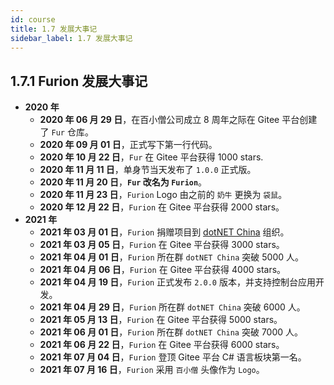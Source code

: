 ```yaml
---
id: course
title: 1.7 发展大事记
sidebar_label: 1.7 发展大事记
---
```



## 1.7.1 Furion 发展大事记

- **2020 年**
  - **2020 年 06 月 29 日**，在百小僧公司成立 8 周年之际在 Gitee 平台创建了 `Fur` 仓库。
  - **2020 年 09 月 01 日**，正式写下第一行代码。
  - **2020 年 10 月 22 日**，`Fur` 在 Gitee 平台获得 1000 stars.
  - **2020 年 11 月 11 日**，单身节当天发布了 `1.0.0` 正式版。
  - **2020 年 11 月 20 日**，**`Fur` 改名为 `Furion`**。
  - **2020 年 11 月 23 日**，`Furion` Logo 由之前的 `奶牛` 更换为 `袋鼠`。
  - **2020 年 12 月 22 日**，`Furion` 在 Gitee 平台获得 2000 stars。
- **2021 年**
  - **2021 年 03 月 01 日**，`Furion` 捐赠项目到 [dotNET China](https://gitee.com/dotnetchina) 组织。
  - **2021 年 03 月 05 日**，`Furion` 在 Gitee 平台获得 3000 stars。
  - **2021 年 04 月 01 日**，`Furion` 所在群 `dotNET China` 突破 5000 人。
  - **2021 年 04 月 06 日**，`Furion` 在 Gitee 平台获得 4000 stars。
  - **2021 年 04 月 19 日**，`Furion` 正式发布 `2.0.0` 版本，并支持控制台应用开发。
  - **2021 年 04 月 29 日**，`Furion` 所在群 `dotNET China` 突破 6000 人。
  - **2021 年 05 月 13 日**，`Furion` 在 Gitee 平台获得 5000 stars。
  - **2021 年 06 月 01 日**，`Furion` 所在群 `dotNET China` 突破 7000 人。
  - **2021 年 06 月 22 日**，`Furion` 在 Gitee 平台获得 6000 stars。
  - **2021 年 07 月 04 日**，`Furion` 登顶 Gitee 平台 C# 语言板块第一名。
  - **2021 年 07 月 16 日**，`Furion` 采用 `百小僧` 头像作为 `Logo`。
